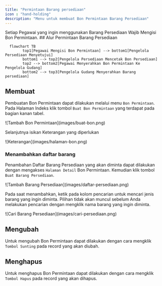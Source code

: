 ```yaml
---
title: "Permintaan Barang persediaan"
icon : "hand-holding"
description: "Menu untuk membuat Bon Permintaan Barang Persediaan"
---
```

<Warning>
    Setiap Pegawai yang ingin menggunakan Barang Persediaan Wajib Mengisi Bon Permintaan.
</Warning>
## Alur Permintaan Barang Persediaan

```mermaid
  flowchart TB
        top1[Pegawai Mengisi Bon Permintaan] --> bottom1[Pengelola Persediaan Menyetujui]
        bottom1 --> top2[Pengelola Persediaan Mencetak Bon Persediaan]
        top2 --> bottom2[Pegawai Menyerahkan Bon Permintaan Ke Pengelola Gudang]
        bottom2 --> top3[Pengelola Gudang Menyerahkan Barang persediaan]
```

## Membuat

Pembuatan Bon Permintaan dapat dilakukan melalui menu `Bon Permintaan`. Pada Halaman Indeks klik tombol `Buat Bon Permintaan` yang terdapat pada bagian kanan tabel.

<Frame caption="Tampilan Menambahkan Bon Permintaan">
    ![Tambah Bon Permintaan](images/buat-bon.png)
</Frame>

Selanjutnya isikan Keterangan yang diperlukan

<Frame caption="Tampilan Mengisi Keterangan Bon Permintaan">
    ![Keterangan](images/halaman-bon.png)
</Frame>

### Menambahkan daftar barang

Penambahan Daftar Barang Persediaan yang akan diminta dapat dilakukan dengan mengakses `Halaman Detail` Bon Permintaan. Kemudian klik tombol `Buat Barang Persediaan`.
<Frame caption="Tampilan Menambahkan Daftar Barang Persediaan">
    ![Tambah Barang Persediaan](images/daftar-persediaan.png)
</Frame>

Pada saat menambahkan, ketik pada kolom pencarian untuk mencari jenis barang yang ingin diminta. 
<Warning>
    Pilihan tidak akan muncul sebelum Anda melakukan pencarian dengan mengklik nama barang yang ingin diminta.
</Warning>

<Frame caption="Tampilan Mencari Jenis Barang Persediaan">
    ![Cari Barang Persediaan](images/cari-persediaan.png)
</Frame>

## Mengubah

Untuk mengubah Bon Permintaan dapat dilakukan dengan cara mengklik `Tombol Sunting` pada record yang akan diubah.

## Menghapus

Untuk menghapus Bon Permintaan dapat dilakukan dengan cara mengklik `Tombol Hapus` pada record yang akan dihapus.
